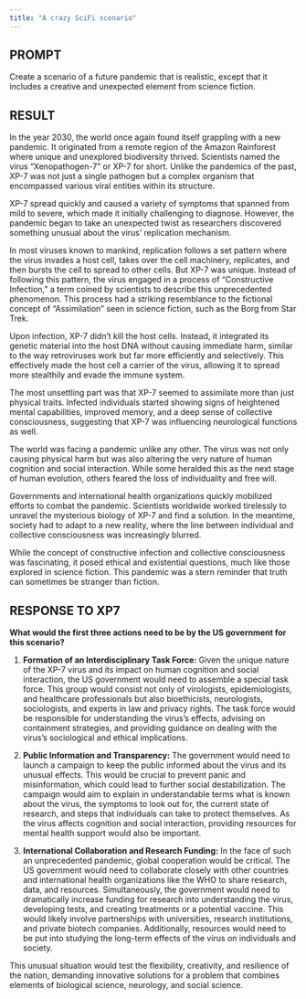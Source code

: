 ```yaml
---
title: "A crazy SciFi scenario"
---
```


## PROMPT

Create a scenario of a future pandemic that is realistic, except that it includes a creative and unexpected element from science fiction.

## RESULT

In the year 2030, the world once again found itself grappling with a new pandemic. It originated from a remote region of the Amazon Rainforest where unique and unexplored biodiversity thrived. Scientists named the virus "Xenopathogen-7" or XP-7 for short. Unlike the pandemics of the past, XP-7 was not just a single pathogen but a complex organism that encompassed various viral entities within its structure.

XP-7 spread quickly and caused a variety of symptoms that spanned from mild to severe, which made it initially challenging to diagnose. However, the pandemic began to take an unexpected twist as researchers discovered something unusual about the virus' replication mechanism.

In most viruses known to mankind, replication follows a set pattern where the virus invades a host cell, takes over the cell machinery, replicates, and then bursts the cell to spread to other cells. But XP-7 was unique. Instead of following this pattern, the virus engaged in a process of "Constructive Infection," a term coined by scientists to describe this unprecedented phenomenon. This process had a striking resemblance to the fictional concept of "Assimilation" seen in science fiction, such as the Borg from Star Trek.

Upon infection, XP-7 didn't kill the host cells. Instead, it integrated its genetic material into the host DNA without causing immediate harm, similar to the way retroviruses work but far more efficiently and selectively. This effectively made the host cell a carrier of the virus, allowing it to spread more stealthily and evade the immune system. 

The most unsettling part was that XP-7 seemed to assimilate more than just physical traits. Infected individuals started showing signs of heightened mental capabilities, improved memory, and a deep sense of collective consciousness, suggesting that XP-7 was influencing neurological functions as well.

The world was facing a pandemic unlike any other. The virus was not only causing physical harm but was also altering the very nature of human cognition and social interaction. While some heralded this as the next stage of human evolution, others feared the loss of individuality and free will.

Governments and international health organizations quickly mobilized efforts to combat the pandemic. Scientists worldwide worked tirelessly to unravel the mysterious biology of XP-7 and find a solution. In the meantime, society had to adapt to a new reality, where the line between individual and collective consciousness was increasingly blurred.

While the concept of constructive infection and collective consciousness was fascinating, it posed ethical and existential questions, much like those explored in science fiction. This pandemic was a stern reminder that truth can sometimes be stranger than fiction.

## RESPONSE TO XP7

**What would the first three actions need to be by the US government for this scenario?**

1. **Formation of an Interdisciplinary Task Force:** Given the unique nature of the XP-7 virus and its impact on human cognition and social interaction, the US government would need to assemble a special task force. This group would consist not only of virologists, epidemiologists, and healthcare professionals but also bioethicists, neurologists, sociologists, and experts in law and privacy rights. The task force would be responsible for understanding the virus's effects, advising on containment strategies, and providing guidance on dealing with the virus's sociological and ethical implications.

2. **Public Information and Transparency:** The government would need to launch a campaign to keep the public informed about the virus and its unusual effects. This would be crucial to prevent panic and misinformation, which could lead to further social destabilization. The campaign would aim to explain in understandable terms what is known about the virus, the symptoms to look out for, the current state of research, and steps that individuals can take to protect themselves. As the virus affects cognition and social interaction, providing resources for mental health support would also be important. 

3. **International Collaboration and Research Funding:** In the face of such an unprecedented pandemic, global cooperation would be critical. The US government would need to collaborate closely with other countries and international health organizations like the WHO to share research, data, and resources. Simultaneously, the government would need to dramatically increase funding for research into understanding the virus, developing tests, and creating treatments or a potential vaccine. This would likely involve partnerships with universities, research institutions, and private biotech companies. Additionally, resources would need to be put into studying the long-term effects of the virus on individuals and society. 

This unusual situation would test the flexibility, creativity, and resilience of the nation, demanding innovative solutions for a problem that combines elements of biological science, neurology, and social science.
